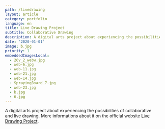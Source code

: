 ```yaml
---
path: /livedrawing
layout: article
category: portfolio
language: en
title: Live Drawing Project
subtitle: Collaborative Drawing
description: A digital arts project about experiencing the possibilities of collaborative and live drawing.
date: '2020-01-01'
image: b.jpg
priority: 1
embeddedImagesLocal:
  - 26v_2_webw.jpg
  - web-6.jpg
  - web-11.jpg
  - web-21.jpg
  - web-14.jpg
  - SprayingBoard_7.jpg
  - web-23.jpg
  - b.jpg
  - 6.jpg
---
```


<ImageGrid props={props} />

A digital arts project about experiencing the possibilities of collaborative and live drawing.
More informations about it on the official website [Live Drawing Project](//thelivedrawingproject.com).
